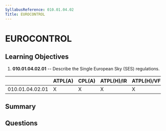 ```yaml
---
SyllabusReference: 010.01.04.02
Title: EUROCONTROL
---
```


# EUROCONTROL

## Learning Objectives

1. **010.01.04.02.01** -- Describe the Single European Sky (SES) regulations.

|                 | ATPL(A) | CPL(A) | ATPL(H)/IR | ATPL(H)/VFR | CPL(H) | IR  | CBIR(A) |
| --------------- | ------- | ------ | ---------- | ----------- | ------ | --- | ------- |
| 010.01.04.02.01 | X       | X      | X          | X           | X      |     |         |

## Summary

## Questions
